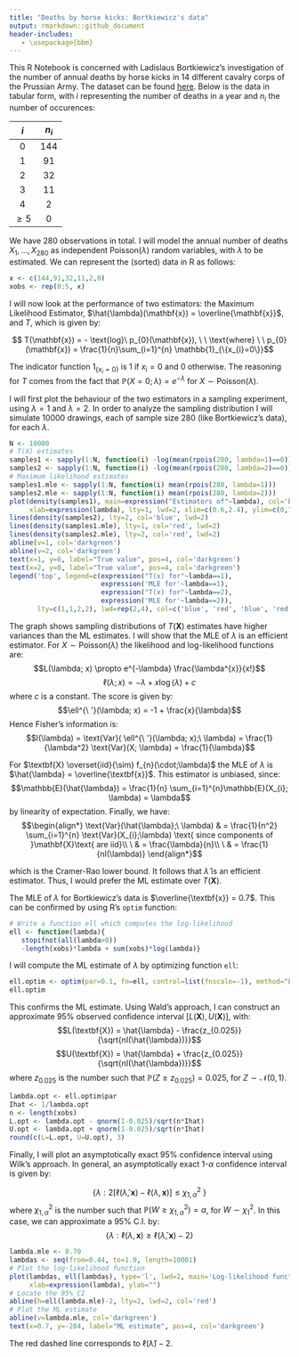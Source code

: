 ---
title: "Deaths by horse kicks: Bortkiewicz's data"
output: rmarkdown::github_document
header-includes:
   - \usepackage{bbm}
---

This R Notebook is concerned with Ladislaus Bortkiewicz's investigation of the number of annual deaths by horse kicks in 14 different cavalry corps of the Prussian Army. The dataset can be found [here](http://www.randomservices.org/random/data/HorseKicks.html). Below is the data in tabular form, with $i$ representing the number of deaths in a year and $n_{i}$ the number of occurences:

<style type="text/css">
.table {

    width: 30%;

}
</style>

 $i$     $n_{i}$                                   
-----   ---------  
 0         144
 1         91
 2         32
 3         11
 4         2
$\ge 5$    0

We have 280 observations in total. I will model the annual number of deaths $X_{1}, ..., X_{280}$ as independent Poisson($\lambda$) random variables, with $\lambda$ to be estimated. We can represent the (sorted) data in R as follows:

```{r}
x <- c(144,91,32,11,2,0)
xobs <- rep(0:5, x)
```

I will now look at the performance of two estimators: the Maximum Likelihood Estimator, $\hat{\lambda}(\mathbf{x}) = \overline{\mathbf{x}}$, and $T$, which is given by:

$$ T(\mathbf{x}) = - \text{log}\ p_{0}(\mathbf{x}), \ \ \text{where}
\ \ p_{0}(\mathbf{x}) = \frac{1}{n}\sum_{i=1}^{n} \mathbb{1}_{\{x_{i}=0\}}$$

The indicator function $1_{\{x_{i}=0\}}$ is 1 if $x_{i}=0$ and 0 otherwise. The reasoning for $T$ comes from the fact that $\mathbb{P}(X=0 ; \lambda) = e^{-\lambda}$ for $X \sim \text{Poisson}(\lambda)$.

I will first plot the behaviour of the two estimators in a sampling experiment, using $\lambda = 1$ and $\lambda = 2$. In order to analyze the sampling distribution I will simulate 10000 drawings, each of sample size 280 (like Bortkiewicz's data), for each $\lambda$.

```{r}
N <- 10000
# T(X) estimates
samples1 <- sapply(1:N, function(i) -log(mean(rpois(280, lambda=1)==0)))
samples2 <- sapply(1:N, function(i) -log(mean(rpois(280, lambda=2)==0)))
# Maximum likelihood estimates
samples1.mle <- sapply(1:N, function(i) mean(rpois(280, lambda=1)))
samples2.mle <- sapply(1:N, function(i) mean(rpois(280, lambda=2)))
plot(density(samples1), main=expression("Estimators of"~lambda), col='blue', 
     xlab=expression(lambda), lty=1, lwd=2, xlim=c(0.6,2.4), ylim=c(0,7))
lines(density(samples2), lty=2, col='blue', lwd=2)
lines(density(samples1.mle), lty=1, col='red', lwd=2)
lines(density(samples2.mle), lty=2, col='red', lwd=2)
abline(v=1, col='darkgreen')
abline(v=2, col='darkgreen')
text(x=1, y=0, label="True value", pos=4, col='darkgreen')
text(x=2, y=0, label="True value", pos=4, col='darkgreen')
legend('top', legend=c(expression("T(x) for"~lambda==1), 
                       expression('MLE for'~lambda==1), 
                       expression("T(x) for"~lambda==2), 
                       expression('MLE for'~lambda==2)),
       lty=c(1,1,2,2), lwd=rep(2,4), col=c('blue', 'red', 'blue', 'red'), pch=NA, bty='n')
```
The graph shows sampling distributions of $T(\mathbf{X})$ estimates have higher variances than the ML estimates. I will show that the MLE of $\lambda$ is an efficient estimator. For $X \sim \text{Poisson}(\lambda)$ the likelihood and log-likelihood functions are:
$$L(\lambda; x) \propto e^{-\lambda} \frac{\lambda^{x}}{x!}$$
$$\ell(\lambda; x) = -\lambda + x\log(\lambda) + c$$
where $c$ is a constant. The score is given by:
$$\ell^{\ '}(\lambda; x) = -1 + \frac{x}{\lambda}$$
Hence Fisher's information is:
$$I(\lambda) = \text{Var}( \ell^{\ '}(\lambda; x);\ \lambda) = \frac{1}{\lambda^2}
\text{Var}(X; \lambda) = \frac{1}{\lambda}$$

For $\textbf{X} \overset{iid}{\sim} f_{n}(\cdot;\lambda)$ the MLE of $\lambda$ is $\hat{\lambda} = \overline{\textbf{x}}$. This estimator is unbiased, since:
$$\mathbb{E}(\hat{\lambda}) = \frac{1}{n} \sum_{i=1}^{n}\mathbb{E}(X_{i}; \lambda)  =
\lambda$$
by linearity of expectation. Finally, we have:
$$\begin{align*}
\text{Var}(\hat{\lambda};\ \lambda) & = \frac{1}{n^2} \sum_{i=1}^{n} \text{Var}(X_{i};\lambda) \text{  since components of }\mathbf{X}\text{ are iid}\\
\ & = \frac{\lambda}{n}\\
\ & = \frac{1}{nI(\lambda)}
\end{align*}$$

which is the Cramer-Rao lower bound. It follows that $\hat{\lambda}$ is an efficient estimator. Thus, I would prefer the ML estimate over $T(\mathbf{X})$.

The MLE of $\lambda$ for Bortkiewicz's data is $\overline{\textbf{x}} = 0.7$. This can be confirmed by using R's $\texttt{optim}$ function:
```{r}
# Write a function ell which computes the log-likelihood
ell <- function(lambda){
   stopifnot(all(lambda>0))
   -length(xobs)*lambda + sum(xobs)*log(lambda)}
```
I will compute the ML estimate of $\lambda$ by optimizing function $\texttt{ell}$:
```{r}
ell.optim <- optim(par=0.1, fn=ell, control=list(fnscale=-1), method="L-BFGS-B")
ell.optim
```

This confirms the ML estimate. Using Wald's approach, I can construct an approximate 95% observed confidence interval $[L(\mathbf{X}), U(\mathbf{X})]$, with:
$$L(\textbf{X}) = \hat{\lambda} - \frac{z_{0.025}}{\sqrt{nI(\hat{\lambda})}}$$
$$U(\textbf{X})  = \hat{\lambda} + \frac{z_{0.025}}{\sqrt{nI(\hat{\lambda})}}$$
where $z_{0.025}$ is the number such that $\mathbb{P}(Z \ge z_{0.025}) = 0.025$, for $Z \sim \mathcal{N}(0,1)$.
```{r}
lambda.opt <- ell.optim$par
Ihat <- 1/lambda.opt
n <- length(xobs)
L.opt <- lambda.opt - qnorm(1-0.025)/sqrt(n*Ihat)
U.opt <- lambda.opt + qnorm(1-0.025)/sqrt(n*Ihat)
round(c(L=L.opt, U=U.opt), 3)
```
Finally, I will plot an asymptotically exact 95% confidence interval using Wilk's approach. In general, an asymptotically exact 1-$\alpha$ confidence interval is given by:

$$ \{ \lambda: 2[\ell(\hat{\lambda}, \mathbf{x}) - \ell(\lambda, \mathbf{x})] \le \chi_{1,\alpha}^2\ \}$$
where $\chi_{1,\alpha}^2$ is the number such that $\mathbb{P}(W \ge \chi_{1,\alpha}^2) = \alpha$, for $W \sim \chi_{1}^2$. In this case, we can approximate a 95% C.I. by:
$$ \{ \lambda: \ell(\lambda, \mathbf{x}) \ge \ell(\hat{\lambda}, \mathbf{x}) - 2 \}$$

```{r}
lambda.mle <- 0.70
lambdas <- seq(from=0.44, to=1.0, length=10001)
# Plot the log-likelihood function
plot(lambdas, ell(lambdas), type='l', lwd=2, main='Log-likelihood function', 
     xlab=expression(lambda), ylab="")
# Locate the 95% CI
abline(h=ell(lambda.mle)-2, lty=2, lwd=2, col='red')
# Plot the ML estimate
abline(v=lambda.mle, col='darkgreen')
text(x=0.7, y=-284, label="ML estimate", pos=4, col='darkgreen')
```
The red dashed line corresponds to $\ell(\hat{\lambda})-2$.
